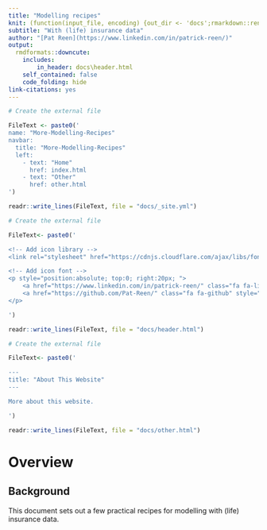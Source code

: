 ```yaml
---
title: "Modelling recipes"
knit: (function(input_file, encoding) {out_dir <- 'docs';rmarkdown::render(input_file,encoding=encoding, output_file=file.path(dirname(input_file), out_dir,'index.html'))})
subtitle: "With (life) insurance data"
author: "[Pat Reen](https://www.linkedin.com/in/patrick-reen/)"
output: 
  rmdformats::downcute:
    includes: 
        in_header: docs\header.html
    self_contained: false
    code_folding: hide
link-citations: yes
---
```


```r

# Create the external file

FileText <- paste0('
name: "More-Modelling-Recipes"
navbar:
  title: "More-Modelling-Recipes"
  left:
    - text: "Home"
      href: index.html
    - text: "Other"
      href: other.html
')

readr::write_lines(FileText, file = "docs/_site.yml")
```

```r
# Create the external file

FileText<- paste0('

<!-- Add icon library -->
<link rel="stylesheet" href="https://cdnjs.cloudflare.com/ajax/libs/font-awesome/4.7.0/css/font-awesome.min.css">

<!-- Add icon font -->
<p style="position:absolute; top:0; right:20px; ">
    <a href="https://www.linkedin.com/in/patrick-reen/" class="fa fa-linkedin" style="font-size:24px"></a>
    <a href="https://github.com/Pat-Reen/" class="fa fa-github" style="font-size:24px"></a>
</p>

')

readr::write_lines(FileText, file = "docs/header.html")
```

```r
# Create the external file

FileText<- paste0('

---
title: "About This Website"
---

More about this website.

')

readr::write_lines(FileText, file = "docs/other.html")
```

# Overview {.tabset .tabset-fade .tabset-pills}
## Background 
This document sets out a few practical recipes for modelling with (life) insurance data.